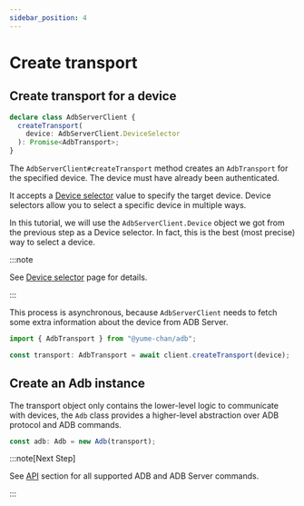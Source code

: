 ```yaml
---
sidebar_position: 4
---
```


# Create transport

## Create transport for a device

```ts
declare class AdbServerClient {
  createTransport(
    device: AdbServerClient.DeviceSelector
  ): Promise<AdbTransport>;
}
```

The `AdbServerClient#createTransport` method creates an `AdbTransport` for the specified device. The device must have already been authenticated.

It accepts a [Device selector](/api/server/selector.mdx) value to specify the target device. Device selectors allow you to select a specific device in multiple ways.

In this tutorial, we will use the `AdbServerClient.Device` object we got from the previous step as a Device selector. In fact, this is the best (most precise) way to select a device.

:::note

See [Device selector](/api/server/selector.mdx) page for details.

:::

This process is asynchronous, because `AdbServerClient` needs to fetch some extra information about the device from ADB Server.

```ts transpile
import { AdbTransport } from "@yume-chan/adb";

const transport: AdbTransport = await client.createTransport(device);
```

## Create an Adb instance

The transport object only contains the lower-level logic to communicate with devices, the `Adb` class provides a higher-level abstraction over ADB protocol and ADB commands.

```ts transpile
const adb: Adb = new Adb(transport);
```

:::note[Next Step]

See [API](/api/index.mdx) section for all supported ADB and ADB Server commands.

:::
